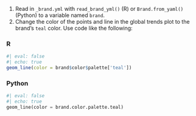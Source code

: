 1. Read in `_brand.yml` with `read_brand_yml()` (R) or `Brand.from_yaml()` (Python) to a variable named `brand`.
3. Change the color of the points and line in the global trends plot to the brand's `teal` color. Use code like the following:


::: {.panel-tabset}
### R

```r
#| eval: false
#| echo: true
geom_line(color = brand$color$palette['teal'])
```

### Python

```python
#| eval: false
#| echo: true
geom_line(color = brand.color.palette.teal)
```

:::